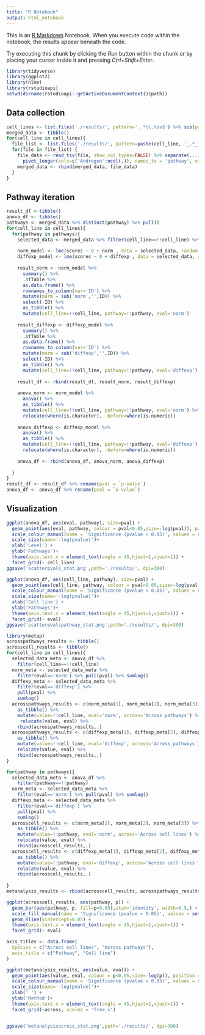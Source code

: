 ```yaml
---
title: "R Notebook"
output: html_notebook
---
```


This is an [R Markdown](http://rmarkdown.rstudio.com) Notebook. When you execute code within the notebook, the results appear beneath the code. 

Try executing this chunk by clicking the *Run* button within the chunk or by placing your cursor inside it and pressing *Ctrl+Shift+Enter*. 

```r
library(tidyverse)
library(ggplot2)
library(nlme)
library(rstudioapi)
setwd(dirname(rstudioapi::getActiveDocumentContext()$path))

```


## Data collection
```r
cell_lines <- list.files('./results/', pattern='_.*\\.tsv$') %>% sub(pattern='_.*\\.tsv', replacement='') %>% unique()
merged_data <- tibble()
for(cell_line in cell_lines){
  file_list <- list.files('./results/', pattern=paste(cell_line, '_.*__stat__cons__decoupleroutput.tsv', sep='')) %>% paste('./results/', ., sep='')
  for(file in file_list) {
    file_data <- read_tsv(file, show_col_types=FALSE) %>% separate(...1, into=c('cell_line_treatment','norm', 'diffexp', 'dcmethod'), sep='__', remove=FALSE) %>% separate(cell_line_treatment, into=c('cell_line', 'treatment'), sep='_') %>%
      pivot_longer(cols=c('Androgen':ncol(.)), names_to = 'pathway', values_to = 'scores') %>% select(-dcmethod)
    merged_data <- rbind(merged_data, file_data)
  }
}
```

## Pathway iteration
```r
result_df <-tibble()
anova_df <- tibble()
pathways <- merged_data %>% distinct(pathway) %>% pull()
for(cell_line in cell_lines){
  for(pathway in pathways){
    selected_data <- merged_data %>% filter(cell_line==!!cell_line) %>% filter(pathway==!!pathway)
    
    norm_model <- lme(scores ~ 0 + norm , data = selected_data, random = ~ 1 | treatment)
    diffexp_model <- lme(scores ~ 0 + diffexp , data = selected_data, random = ~ 1 | treatment)
    
    result_norm <- norm_model %>% 
      summary() %>%
      .$tTable %>% 
      as.data.frame() %>% 
      rownames_to_column(var='ID') %>% 
      mutate(norm = sub('norm','',ID)) %>% 
      select(-ID) %>%
      as_tibble() %>% 
      mutate(cell_line=!!cell_line, pathway=!!pathway, eval='norm')
    
    result_diffexp <- diffexp_model %>% 
      summary() %>%
      .$tTable %>% 
      as.data.frame() %>% 
      rownames_to_column(var='ID') %>% 
      mutate(norm = sub('diffexp','',ID)) %>% 
      select(-ID) %>%
      as_tibble() %>% 
      mutate(cell_line=!!cell_line, pathway=!!pathway, eval='diffexp')
    
    result_df <- rbind(result_df, result_norm, result_diffexp)
    
    anova_norm <- norm_model %>%
      anova() %>%
      as_tibble() %>%
      mutate(cell_line=!!cell_line, pathway=!!pathway, eval='norm') %>%
      relocate(where(is.character), .before=where(is.numeric))
    
    anova_diffexp <- diffexp_model %>%
      anova() %>%
      as_tibble() %>%
      mutate(cell_line=!!cell_line, pathway=!!pathway, eval='diffexp') %>%
      relocate(where(is.character), .before=where(is.numeric))
    
    anova_df <- rbind(anova_df, anova_norm, anova_diffexp)
    
  }
}
result_df <- result_df %>% rename(pval = `p-value`)
anova_df <- anova_df %>% rename(pval = `p-value`)
```

## Visualization

```r

ggplot(anova_df, aes(eval, pathway), size=pval) +
  geom_point(aes(eval, pathway, colour = pval<0.05,size=-log(pval)), position = position_dodge(width = 0)) +
  scale_colour_manual(name = 'Significance (pvalue < 0.05)', values = setNames(c('red','darkgrey'),c(T, F)))+
  scale_size(name='-log(pvalue)')+
  xlab('Level') + 
  ylab('Pathways')+
  theme(axis.text.x = element_text(angle = 45,hjust=1,vjust=1)) +
  facet_grid(~ cell_line)
ggsave('scatterpvals_stat.png',path='./results/', dpi=300)

```
```r

ggplot(anova_df, aes(cell_line, pathway), size=pval) +
  geom_point(aes(cell_line, pathway, colour = pval<0.05,size=-log(pval)), position = position_dodge(width = 0)) +
  scale_colour_manual(name = 'Significance (pvalue < 0.05)', values = setNames(c('red','darkgrey'),c(T, F)))+
  scale_size(name='-log(pvalue)')+
  xlab('Cell line') + 
  ylab('Pathways')+
  theme(axis.text.x = element_text(angle = 45,hjust=1,vjust=1)) +
  facet_grid(~ eval)
ggsave('scatterpvalspathway_stat.png',path='./results/', dpi=300)

```


```r
library(metap)
acrosspathways_results <- tibble()
acrosscell_results <- tibble()
for(cell_line in cell_lines){
  selected_data_meta <- anova_df %>% 
    filter(cell_line==!!cell_line)
  norm_meta <- selected_data_meta %>% 
    filter(eval=='norm') %>% pull(pval) %>% sumlog()
  diffexp_meta <- selected_data_meta %>% 
    filter(eval=='diffexp') %>% 
    pull(pval) %>% 
    sumlog()
  acrosspathways_results <- c(norm_meta[1], norm_meta[2], norm_meta[3]) %>% 
    as_tibble() %>% 
    mutate(value=!!cell_line, eval='norm', across='Across pathways') %>%
	 relocate(value, eval) %>%
    rbind(acrosspathways_results,.)
  acrosspathways_results <- c(diffexp_meta[1], diffexp_meta[2], diffexp_meta[3]) %>% 
    as_tibble() %>% 
    mutate(value=!!cell_line, eval='diffexp', across='Across pathways') %>% 
    relocate(value, eval) %>%
    rbind(acrosspathways_results,.)
}

for(pathway in pathways){
  selected_data_meta <- anova_df %>% 
    filter(pathway==!!pathway)
  norm_meta <- selected_data_meta %>% 
    filter(eval=='norm') %>% pull(pval) %>% sumlog()
  diffexp_meta <- selected_data_meta %>% 
    filter(eval=='diffexp') %>% 
    pull(pval) %>% 
    sumlog()
  acrosscell_results <- c(norm_meta[1], norm_meta[2], norm_meta[3]) %>% 
    as_tibble() %>% 
    mutate(value=!!pathway, eval='norm', across='Across cell lines') %>% 
    relocate(value, eval) %>%
    rbind(acrosscell_results,.)
  acrosscell_results <- c(diffexp_meta[1], diffexp_meta[2], diffexp_meta[3]) %>% 
    as_tibble() %>% 
    mutate(value=!!pathway, eval='diffexp', across='Across cell lines') %>% 
    relocate(value, eval) %>%
    rbind(acrosscell_results,.)
  
}
metanalysis_results <- rbind(acrosscell_results, acrosspathways_results)
```


```r
ggplot(acrosscell_results, aes(pathway, p)) +
  geom_bar(aes(pathway, p, fill=p<0.05),stat='identity', width=0.5,) +
  scale_fill_manual(name = 'Significance (pvalue < 0.05)', values = setNames(c('red','darkgrey'),c(T, F)))+
  geom_hline(yintercept=0.05) +
  theme(axis.text.x = element_text(angle = 45,hjust=1,vjust=1)) +
  facet_grid(~ eval)
```

```r
axis_titles <- data.frame(
  Species = c("Across cell lines", "Across pathways"),
  axis_title = c("Pathway", "Cell line")
)

ggplot(metanalysis_results, aes(value, eval)) +
  geom_point(aes(value, eval, colour = p<0.05,size=-log(p)), position = position_dodge(width = 0)) +
  scale_colour_manual(name = 'Significance (pvalue < 0.05)', values = setNames(c('red','darkgrey'),c(T, F)))+
  scale_size(name='-log(pvalue)')+
  xlab(' ') + 
  ylab('Method')+
  theme(axis.text.x = element_text(angle = 45,hjust=1,vjust=1)) +
  facet_grid(~across, scales = 'free_x')


ggsave('metanalysisacross_stat.png',path='./results/', dpi=300)

```

